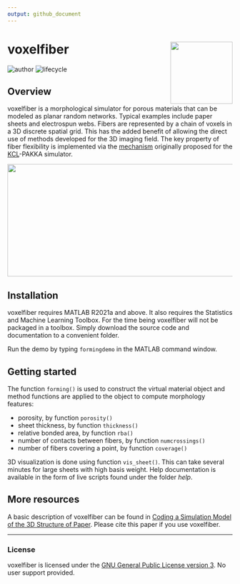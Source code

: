 ```yaml
---
output: github_document
---
```


<!-- README.md is generated from README.Rmd. Please edit that file -->

# voxelfiber <img src="help/figures/logo.png" align="right" height="139" />

<!-- badges: start -->
![author](https://img.shields.io/badge/author-Eduardo%20L.%20T.%20Conceição-green.svg)
![lifecycle](https://img.shields.io/badge/lifecycle-experimental-orange.svg)
<!-- badges: end -->

## Overview

voxelfiber is a morphological simulator for porous materials that can be modeled as planar random networks. Typical examples include paper sheets and electrospun webs. Fibers are represented by a chain of voxels in a 3D discrete spatial grid. This has the added benefit of allowing the direct use of methods developed for the 3D imaging field. The key property of fiber flexibility is implemented via the [mechanism](https://doi.org/10.1103/PhysRevLett.73.3475) originally proposed for the [KCL](http://kcl.fi)-PAKKA simulator.

<img src="help/figures/README-example-1.png" width="630" height="252" />

## Installation

voxelfiber requires MATLAB R2021a and above. It also requires the Statistics and Machine Learning Toolbox. For the time being voxelfiber will not be packaged in a toolbox. Simply download the source code and documentation to a convenient folder.

Run the demo by typing `formingdemo` in the MATLAB command window.

## Getting started

The function `forming()` is used to construct the virtual material object and method functions are applied to the object to compute morphology features:

- porosity, by function `porosity()`
- sheet thickness, by function `thickness()`
- relative bonded area, by function `rba()`
- number of contacts between fibers, by function `numcrossings()`
- number of fibers covering a point, by function `coverage()`

3D visualization is done using function `vis_sheet()`. This can take several minutes for large sheets with high basis weight. Help documentation is available in the form of live scripts found under the folder _help_.

## More resources

A basic description of voxelfiber can be found in [Coding a Simulation Model of the 3D Structure of Paper](https://doi.org/10.1007/978-3-642-12712-0_27). Please cite this paper if you use voxelfiber.

---
### License

voxelfiber is licensed under the [GNU General Public License version 3](https://opensource.org/licenses/GPL-3.0). No user support provided.
